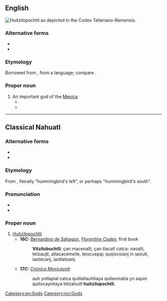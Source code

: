 {{also|huitzilopochtli}}

==English==
[[Image:Huitzilopochtli_telleriano.jpg|thumb|right|Huitzilopochtli as depicted in the [[w:Codex Telleriano-Remensis|Codex Telleriano-Remensis]].]]
{{wikipedia}}

===Alternative forms===
* {{alter|en|Uitzilopochtli}}
* {{alter|en|Vitzilopuchtli|Vitzliputzli||obsolete}}

===Etymology===
Borrowed from {{bor|en|es|Huitzilopochtli}}, from a {{der|en|nah}} language; compare {{cog|nci|Huitzilopochtli}}.

===Proper noun===
{{en-proper noun}}

# An important god of the [[Mexica]].
#* {{quote-book|year=1578|author=Nicholas, Thomas|title=The Pleasant Historie of the Conquest of the VVeast India|original=Historia general de las Indias|by=Francisco López de Gómara|location=London|publisher=Henry Bynneman|page=78|passage=after Sacrifice made to the Goddes of warre, called ''Tezcatlipuca'' and '''''Vitzilopuchtli''''' of their carkaſſes, then is theyr fleſhe eaten in banquet|lang=en}}
#* {{quote-book|last=Purchas|first=Samuel|authorlink=Samuel Purchas|chapter=|title=Purchas His Pilgrimes|location=London|publisher=William Stansby|year=1625|volume=3|page=1002|passage=They did worſhip the Idoll '''''Vitzliputzli''''', the Deuill that was in this Idoll ſpake, and gouerned this Nation eaſily.|lang=en}}

[[Category:en:Gods]]

----

==Classical Nahuatl==

===Alternative forms===
* {{l|nci|huitzilopochtli}}
* {{l|nci|Vitzilubuchtli}}

===Etymology===
From {{compound|nci|huītzilin|ōpōchtli|t1=hummingbird|t2=left, left-hand side}}, literally “hummingbird's left”, or perhaps "hummingbird's south".

===Pronunciation===
* {{IPA|/wiːt͡siloːpoːt͡ʃt͡ɬi/|lang=nci}}
* {{IPA|[ˌwiː.t͡sil.ˈóː.poːt͡ʃ.t͡ɬi]|lang=nci}}

===Proper noun===
{{nci-proper noun|Huītzilōpōchtli}}

# [[#English|Huitzilopochtli]]
#* '''16C:''' [[w:Bernardino de Sahagún|Bernardino de Sahagún]], ''[[w:Florentine Codex|Florentine Codex]]'', first book
#*: '''Vitzilubuchtli''': çan maceoalli, çan tlacatl catca: naoalli, tetzaujtl, atlacacemelle, teixcuepaj: quijiocoianj in iaoiutl, iaotecanj, iaotlatoanj:
#* '''17C:''' ''[[w:Crónica Mexicayotl|Crónica Mexicayotl]]''
#*: auh yntlapial catca quitlatlauhtiaya quiteomatia yn aquin quitocayotiaya tetzahuitl '''huitzilopochtli'''.

[[Category:nci:Gods]]